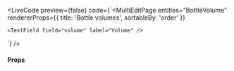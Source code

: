 
<LiveCode
  preview={false}
  code={`<MultiEditPage
  entities="BottleVolume"
  rendererProps={{ title: 'Bottle volumes', sortableBy: 'order' }}
>
	<TextField field="volume" label="Volume" />
</MultiEditPage>`}
/>

#### Props

<PropsTable>
  <SharedProps.children required />
  <SharedProps.pageName />
  <SharedProps.key />
</PropsTable>
